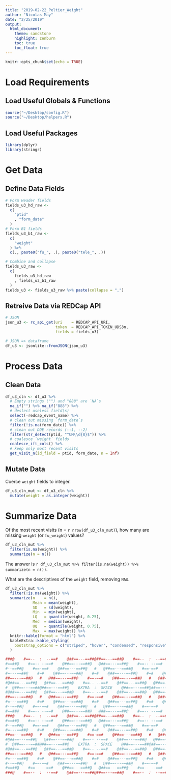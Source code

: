 ```yaml
---
title: "2019-02-22_Peltier_Weight"
author: "Nicolas May"
date: "2/25/2019"
output: 
  html_document:
    theme: sandstone
    highlight: zenburn
    toc: true
    toc_float: true
---
```


```r
knitr::opts_chunk$set(echo = TRUE)
```

# Load Requirements

## Load Useful Globals & Functions

```r
source("~/Desktop/config.R")
source("~/Desktop/helpers.R")
```

## Load Useful Packages

```r
library(dplyr)
library(stringr)
```


# Get Data

## Define Data Fields

```r
# Form Header fields
fields_u3_hd_raw <-
  c(
    "ptid"
    , "form_date"
  ) 
# Form B1 fields
fields_u3_b1_raw <-
  c(
    "weight"
  ) %>% 
  c(., paste0("fu_", .), paste0("tele_", .))

# Combine and collapse
fields_u3_raw <- 
  c(
    fields_u3_hd_raw
    , fields_u3_b1_raw
  )
fields_u3 <- fields_u3_raw %>% paste(collapse = ",")
```

## Retreive Data via REDCap API

```r
# JSON
json_u3 <- rc_api_get(uri    = REDCAP_API_URI,
                      token  = REDCAP_API_TOKEN_UDS3n,
                      fields = fields_u3)

# JSON => dataframe
df_u3 <- jsonlite::fromJSON(json_u3) 
```

# Process Data

## Clean Data

```r
df_u3_cln <- df_u3 %>% 
  # Empty strings ("") and "888" are `NA`s
  na_if("") %>% na_if("888") %>% 
  # deslect useless field(s)
  select(-redcap_event_name) %>% 
  # clean out missing `form_date`s
  filter(!is.na(form_date)) %>% 
  # clean out DDE records (--1, --2)
  filter(str_detect(ptid, "^UM\\d{8}$")) %>% 
  # coalesce `weight` fields
  coalesce_ift_cols() %>% 
  # keep only most recent visits
  get_visit_n(id_field = ptid, form_date, n = Inf)
```

## Mutate Data

Coerce `weight` fields to integer.

```r
df_u3_cln_mut <- df_u3_cln %>% 
  mutate(weight = as.integer(weight))
```


# Summarize Data

Of the most recent visits (n = `r nrow(df_u3_cln_mut)`), how many are missing `weight` (or `fu_weight`) values?

```r
df_u3_cln_mut %>% 
  filter(is.na(weight)) %>% 
  summarize(n = n())
```

The answer is `r df_u3_cln_mut %>% filter(is.na(weight)) %>% summarize(n = n())`.

What are the descriptives of the `weight` field, removing `NA`s.

```r
df_u3_cln_mut %>%
  filter(!is.na(weight)) %>% 
  summarize(n    = n(),
            Mean = mean(weight),
            SD   = sd(weight),
            Min  = min(weight),
            LQ   = quantile(weight, 0.25),
            Med  = median(weight),
            UQ   = quantile(weight, 0.75),
            Max  = max(weight)) %>% 
  knitr::kable(format = "html") %>% 
  kableExtra::kable_styling(
    bootstrap_options = c("striped", "hover", "condensed", "responsive")
  )
```




```r
###@    #==--  :  --==#    @##==---==##@##==---==##@    #==--  :  --==#    @###
#==##@    #==-- --==#    @##==---==##@   @##==---==##@    #==-- --==#    @##==#
#--==##@    #==-==#    @##==---==##@   #   @##==---==##@    #==-==#    @##==--#
#=---==##@    #=#    @##==---==##@    #=#    @##==---==##@    #=#    @##==---=#
##==---==##@   #   @##==---==##@    #==-==#    @##==---==##@   #   @##==---==##
#@##==---==##@   @##==---==##@    #==-- --==#    @##==---==##@   @##==---==##@#
#  @##==---==##@##==---==##@    EXTRA  :  SPACE    @##==---==##@##==---==##@  #
#@##==---==##@   @##==---==##@    #==-- --==#    @##==---==##@   @##==---==##@#
##==---==##@   #   @##==---==##@    #==-==#    @##==---==##@   #   @##==---==##
#=---==##@    #=#    @##==---==##@    #=#    @##==---==##@    #=#    @##==---=#
#--==##@    #==-==#    @##==---==##@   #   @##==---==##@    #==-==#    @##==--#
#==##@    #==-- --==#    @##==---==##@   @##==---==##@    #==-- --==#    @##==#
###@    #==--  :  --==#    @##==---==##@##==---==##@    #==--  :  --==#    @###
#==##@    #==-- --==#    @##==---==##@   @##==---==##@    #==-- --==#    @##==#
#--==##@    #==-==#    @##==---==##@   #   @##==---==##@    #==-==#    @##==--#
#=---==##@    #=#    @##==---==##@    #=#    @##==---==##@    #=#    @##==---=#
##==---==##@   #   @##==---==##@    #==-==#    @##==---==##@   #   @##==---==##
#@##==---==##@   @##==---==##@    #==-- --==#    @##==---==##@   @##==---==##@#
#  @##==---==##@##==---==##@    EXTRA  :  SPACE    @##==---==##@##==---==##@  #
#@##==---==##@   @##==---==##@    #==-- --==#    @##==---==##@   @##==---==##@#
##==---==##@   #   @##==---==##@    #==-==#    @##==---==##@   #   @##==---==##
#=---==##@    #=#    @##==---==##@    #=#    @##==---==##@    #=#    @##==---=#
#--==##@    #==-==#    @##==---==##@   #   @##==---==##@    #==-==#    @##==--#
#==##@    #==-- --==#    @##==---==##@   @##==---==##@    #==-- --==#    @##==#
###@    #==--  :  --==#    @##==---==##@##==---==##@    #==--  :  --==#    @###
```
